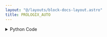 ```yaml
---
layout: "@/layouts/block-docs-layout.astro"
title: PROLOGIX_AUTO
---
```



<PythonDocsDisplay docstring={docstring} />
<AppDisplay app={app} blockName="PROLOGIX_AUTO" client:visible />

<details>
<summary>Python Code</summary>
```python
import serial
from flojoy import flojoy, SerialConnection, DataContainer, TextBlob
from typing import cast, Optional, Literal


@flojoy(deps={"pyserial": "3.5"}, inject_connection=True)
def PROLOGIX_AUTO(
    connection: SerialConnection,
    default: Optional[DataContainer] = None,
    auto: Literal["On", "Off", "Current state"] = "Current state",
) -> TextBlob:
    """The PROLOGIX_AUTO node toggles "Read-After-Write" mode on or off.

    When Read-After-Write is on, the Prologix USB-to-GPIB controller automatically reads a bench-top instrument's response after writing a command to it.

    Inputs
    ------
    default: DataContainer
        Any DataContainer - likely connected to the output of the OPEN_SERIAL node.

    Parameters
    ----------
    connection: Serial
        The open serial connection with the instrument.

    Returns
    -------
    TextBlob
        Response from the Prologix USB-to-GPIB controller.
    """

    # Start serial communication with the instrument
    ser = cast(serial.Serial, connection.get_handle())

    if ser is None:
        raise ValueError("Serial communication is not open")

    auto_integer = 0
    if auto == "Current state":
        ser.write(b"++auto\r\n")
    elif auto == "On":
        auto_integer = 1
    else:
        cmd = "++auto " + str(auto_integer) + "\r\n"
        ser.write(cmd.encode())

    s = ser.read(256)

    return TextBlob(s)

```
[Find this Flojoy Block on GitHub](https://github.com/flojoy-ai/blocks/blob/main/blocks/IO/PROTOCOLS/GPIB/PROLOGIX/PROLOGIX_AUTO/PROLOGIX_AUTO.py)
</details>


## Example
